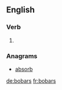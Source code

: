 ==English==

===Verb===
{{head|en|verb form}}

# {{en-third-person singular of|bobar}}

===Anagrams===
* [[absorb#English|absorb]]

[[de:bobars]]
[[fr:bobars]]